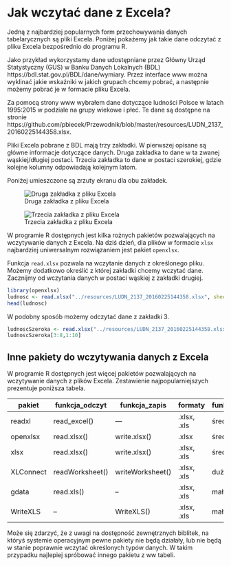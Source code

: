 # Jak wczytać dane z Excela?

Jedną z najbardziej popularnych form przechowywania danych tabelarycznych są pliki Excela. Poniżej pokażemy jak takie dane odczytać z pliku Excela bezpośrednio do programu R.

Jako przykład wykorzystamy dane udostępniane przez Główny Urząd Statystyczny (GUS) w Banku Danych Lokalnych (BDL) https://bdl.stat.gov.pl/BDL/dane/wymiary. Przez interface www można wyklinać jakie wskaźniki w jakich grupach chcemy pobrać, a następnie możemy pobrać je w formacie pliku Excela.

Za pomocą strony www wybrałem dane dotyczące ludności Polsce w latach 1995:2015 w podziale na grupy wiekowe i płeć. Te dane są dostępne na stronie https://github.com/pbiecek/Przewodnik/blob/master/resources/LUDN_2137_20160225144358.xlsx.

Pliki Excela pobrane z BDL mają trzy zakładki. W pierwszej opisane są główne informacje dotyczące danych. Druga zakładka to dane w ta zwanej wąskiej/długiej postaci. Trzecia zakładka to dane w postaci szerokiej, gdzie kolejne kolumny odpowiadają kolejnym latom.

Poniżej umieszczone są zrzuty ekranu dla obu zakładek.

![Druga zakładka z pliku Excela](rysunki/BDL1.png)

![Trzecia zakładka z pliku Excela](rysunki/BDL2.png)

W programie R dostępnych jest kilka rożnych pakietów pozwalających na wczytywanie danych z Excela. Na dziś dzień, dla plików w formacie `xlsx` najbardziej uniwersalnym rozwiązaniem jest pakiet `openxlsx`. 

Funkcja `read.xlsx` pozwala na wczytanie danych z określonego pliku. Możemy dodatkowo określić z której zakładki chcemy wczytać dane. Zacznijmy od wczytania danych w postaci wąskiej z zakładki drugiej.

```r
library(openxlsx)
ludnosc <- read.xlsx("../resources/LUDN_2137_20160225144358.xlsx", sheet = 2)
head(ludnosc)
```

W podobny sposób możemy odczytać dane z zakładki 3.

```r
ludnoscSzeroka <- read.xlsx("../resources/LUDN_2137_20160225144358.xlsx", sheet = 3)
ludnoscSzeroka[3:8,1:10]
```


## Inne pakiety do wczytywania danych z Excela

W programie R dostępnych jest więcej pakietów pozwalających na wczytywanie danych z plików Excela. Zestawienie najpopularniejszych prezentuje poniższa tabela.

pakiet | funkcja_odczyt | funkcja_zapis  | formaty | funkcjonalność | szybkość | wymaga_programu
---           | ---    | ---    | --- | --- | --- | ---
readxl      | read_excel() | --- | .xlsx, .xls | średnia  | duża | 
openxlsx      | read.xlsx() | write.xlsx() | .xlsx | średnia  |duża | 
xlsx      | read.xlsx() | write.xlsx() | .xlsx, .xls | średnia  |mała | Java
XLConnect     | readWorksheet() | writeWorksheet() | .xlsx, .xls | duża  | mała | Java
gdata         | read.xls() | -- | .xlsx, .xls | mała | średnia | Perl
WriteXLS      | -- | WriteXLS() | .xlsx, .xls | mała | średnia | Perl


Może się zdarzyć, że z uwagi na dostępność zewnętrznych biblitek, na któryś systemie operacyjnym pewne pakiety nie będą działały, lub nie będą w stanie poprawnie wczytać określonych typów danych. W takim przypadku najlepiej spróbować innego pakietu z ww tabeli.

